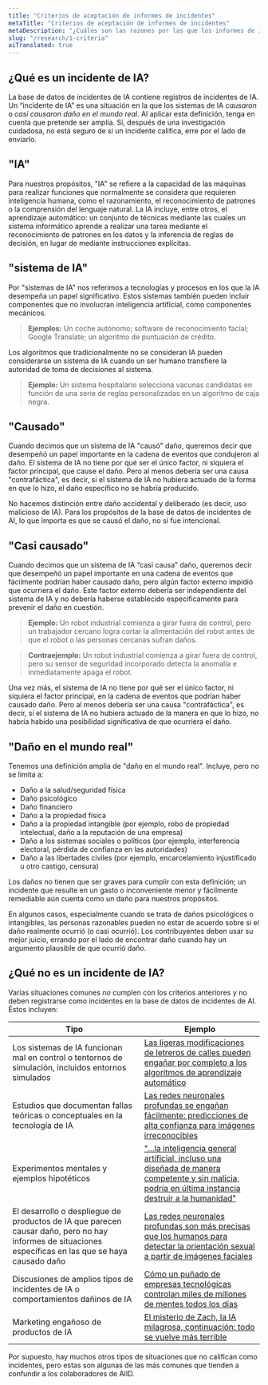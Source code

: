 ```yaml
---
title: "Criterios de aceptación de informes de incidentes"
metaTitle: "Criterios de aceptación de informes de incidentes"
metaDescription: "¿Cuáles son las razones por las que los informes de incidentes se aceptan o no en la base de datos de incidentes de AI?"
slug: "/research/1-criteria"
aiTranslated: true
---
```


## ¿Qué es un incidente de IA?

La base de datos de incidentes de IA contiene registros de incidentes de IA. Un “incidente de IA” es una situación en la que los sistemas de IA _causaron_ o _casi causaron_ _daño en el mundo real_. Al aplicar esta definición, tenga en cuenta que pretende ser amplia. Si, después de una investigación cuidadosa, no está seguro de si un incidente califica, erre por el lado de enviarlo.

## "IA"

Para nuestros propósitos, "IA" se refiere a la capacidad de las máquinas para realizar funciones que normalmente se considera que requieren inteligencia humana, como el razonamiento, el reconocimiento de patrones o la comprensión del lenguaje natural. La IA incluye, entre otros, el aprendizaje automático: un conjunto de técnicas mediante las cuales un sistema informático aprende a realizar una tarea mediante el reconocimiento de patrones en los datos y la inferencia de reglas de decisión, en lugar de mediante instrucciones explícitas.

## "sistema de IA"

Por "sistemas de IA" nos referimos a tecnologías y procesos en los que la IA desempeña un papel significativo. Estos sistemas también pueden incluir componentes que no involucran inteligencia artificial, como componentes mecánicos.

> **Ejemplos:** Un coche autónomo; software de reconocimiento facial; Google Translate; un algoritmo de puntuación de crédito.

Los algoritmos que tradicionalmente no se consideran IA pueden considerarse un sistema de IA cuando un ser humano transfiere la autoridad de toma de decisiones al sistema.

> **Ejemplo:** Un sistema hospitalario selecciona vacunas candidatas en función de una serie de reglas personalizadas en un algoritmo de caja negra.

## "Causado"

Cuando decimos que un sistema de IA "causó" daño, queremos decir que desempeñó un papel importante en la cadena de eventos que condujeron al daño. El sistema de IA no tiene por qué ser el único factor, ni siquiera el factor principal, que cause el daño. Pero al menos debería ser una causa "contrafáctica", es decir, si el sistema de IA no hubiera actuado de la forma en que lo hizo, el daño específico no se habría producido.

No hacemos distinción entre daño accidental y deliberado (es decir, uso malicioso de IA). Para los propósitos de la base de datos de incidentes de AI, lo que importa es que se causó el daño, no si fue intencional.

## "Casi causado"

Cuando decimos que un sistema de IA “casi causa” daño, queremos decir que desempeñó un papel importante en una cadena de eventos que fácilmente podrían haber causado daño, pero algún factor externo impidió que ocurriera el daño. Este factor externo debería ser independiente del sistema de IA y no debería haberse establecido específicamente para prevenir el daño en cuestión.

> **Ejemplo:** Un robot industrial comienza a girar fuera de control, pero un trabajador cercano logra cortar la alimentación del robot antes de que el robot o las personas cercanas sufran daños.

> **Contraejemplo:** Un robot industrial comienza a girar fuera de control, pero su sensor de seguridad incorporado detecta la anomalía e inmediatamente apaga el robot.

Una vez más, el sistema de IA no tiene por qué ser el único factor, ni siquiera el factor principal, en la cadena de eventos que podrían haber causado daño. Pero al menos debería ser una causa "contrafáctica", es decir, si el sistema de IA no hubiera actuado de la manera en que lo hizo, no habría habido una posibilidad significativa de que ocurriera el daño.

## "Daño en el mundo real"

Tenemos una definición amplia de "daño en el mundo real". Incluye, pero no se limita a:

* Daño a la salud/seguridad física
* Daño psicológico
* Daño financiero
* Daño a la propiedad física
* Daño a la propiedad intangible (por ejemplo, robo de propiedad intelectual, daño a la reputación de una empresa)
* Daño a los sistemas sociales o políticos (por ejemplo, interferencia electoral, pérdida de confianza en las autoridades)
* Daño a las libertades civiles (por ejemplo, encarcelamiento injustificado u otro castigo, censura)

Los daños no tienen que ser graves para cumplir con esta definición; un incidente que resulte en un gasto o inconveniente menor y fácilmente remediable aún cuenta como un daño para nuestros propósitos.

En algunos casos, especialmente cuando se trata de daños psicológicos o intangibles, las personas razonables pueden no estar de acuerdo sobre si el daño realmente ocurrió (o casi ocurrió). Los contribuyentes deben usar su mejor juicio, errando por el lado de encontrar daño cuando hay un argumento plausible de que ocurrió daño.

## ¿Qué no es un incidente de IA?

Varias situaciones comunes _no_ cumplen con los criterios anteriores y no deben registrarse como incidentes en la base de datos de incidentes de AI. Éstos incluyen:

| Tipo                                                                                                                                                      | Ejemplo                                                                                                                                                                                                                                                            |
|-----------------------------------------------------------------------------------------------------------------------------------------------------------|--------------------------------------------------------------------------------------------------------------------------------------------------------------------------------------------------------------------------------------------------------------------|
| Los sistemas de IA funcionan mal en control o tentornos de simulación, incluidos entornos simulados                                                       | [Las ligeras modificaciones de letreros de calles pueden engañar por completo a los algoritmos de aprendizaje automático](https://spectrum.ieee.org/cars-that-think/transportation/sensors/slight-street-sign-modifications-can-fool-machine-learning-algorithms)  |
| Estudios que documentan fallas teóricas o conceptuales en la tecnología de IA                                                                             | [Las redes neuronales profundas se engañan fácilmente: predicciones de alta confianza para imágenes irreconocibles](https://www.cv-foundation.org/openaccess/content_cvpr_2015/html/Nguyen_Deep_Neural_Networks_2015_CVPR_paper.html)                              |
| Experimentos mentales y ejemplos hipotéticos                                                                                                              | ["...la inteligencia general artificial, incluso una diseñada de manera competente y sin malicia, podría en última instancia destruir a la humanidad"](https://www.lesswrong.com/tag/paperclip-maximizer)                                                          |
| El desarrollo o despliegue de productos de IA que parecen causar daño, pero no hay informes de situaciones específicas en las que se haya causado daño    | [Las redes neuronales profundas son más precisas que los humanos para detectar la orientación sexual a partir de imágenes faciales](https://osf.io/zn79k/)                                                                                                         |
| Discusiones de amplios tipos de incidentes de IA o comportamientos dañinos de IA                                                                          | [Cómo un puñado de empresas tecnológicas controlan miles de millones de mentes todos los días](https://www.ted.com/talks/tristan_harris_how_a_handful_of_tech_companies_control_billions_of_minds_every_day)                                                       |
| Marketing engañoso de productos de IA                                                                                                                     | [El misterio de Zach, la IA milagrosa, continuación: todo se vuelve más terrible](https://thespinoff.co.nz/the-best-of/09-03-2018/the-mystery-of-zach-the-milagro-ai-continuó-todo-simplemente-se-hace-terrible/)                                                  |

Por supuesto, hay muchos otros tipos de situaciones que no califican como incidentes, pero estas son algunas de las más comunes que tienden a confundir a los colaboradores de AIID.
